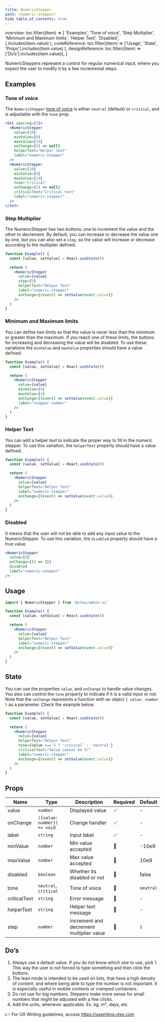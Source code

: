 ```yaml
---
title: NumericStepper
path: /numeric-stepper/
hide_table_of_contents: true
---
```



  overview: toc.filter((item) =>
    [
      'Examples',
      'Tone of voice',
      'Step Multiplier',
      'Minimum and Maximum limits',
      'Helper Text',
      'Disabled',
    ].includes(item.value)
  ),
  codeReference: toc.filter((item) =>
    ['Usage', 'State', 'Props'].includes(item.value)
  ),
  designReference: toc.filter((item) => ['Do’s'].includes(item.value)),
}

<Page toc={tabToc} hasTabs>
  <Panel id="overview">

NumericSteppers represent a control for regular numerical input, where you expect the user to modify it by a few incremental steps.

## Examples

### Tone of voice

The `NumericStepper` [tone of voice](/foundations/colors/#tones) is either `neutral` (default) or `critical`, and is adjustable with the `tone` prop.

```jsx
<Set spacing={3}>
  <NumericStepper
    value={10}
    minValue={0}
    maxValue={10}
    onChange={() => null}
    helperText="Helper text"
    label="numeric-stepper"
  />
  <NumericStepper
    value={10}
    minValue={0}
    maxValue={10}
    tone="critical"
    onChange={() => null}
    criticalText="Critical text"
    label="numeric-stepper"
  />
</Set>
```

### Step Multiplier

The NumericStepper has two buttons: one to increment the value and the other to decrement. By default, you can increase or decrease the value one by one, but you can also set a `step`, so the value will increase or decrease according to the multiplier defined.

```jsx
function Example() {
  const [value, setValue] = React.useState(0)

  return (
    <NumericStepper
      value={value}
      step={5}
      helperText="Helper Text"
      label="numeric-stepper"
      onChange={(event) => setValue(event.value)}
    />
  )
}
```

### Minimum and Maximum limits

You can define two limits so that the value is never less than the minimum or greater than the maximum. If you reach one of these limits, the buttons for increasing and decreasing the value will be disabled. To use these variations the `minValue` and `maxValue` properties should have a value defined.

```jsx
function Example() {
  const [value, setValue] = React.useState(0)

  return (
    <NumericStepper
      value={value}
      minValue={0}
      maxValue={4}
      onChange={(event) => setValue(event.value)}
      label="stepper number"
    />
  )
}
```

### Helper Text

You can add a helper text to indicate the proper way to fill in the numeric stepper. To use this variation, the `helperText` property should have a value defined.

```jsx
function Example() {
  const [value, setValue] = React.useState(0)

  return (
    <NumericStepper
      value={value}
      helperText="Helper Text"
      label="numeric-stepper"
      onChange={(event) => setValue(event.value)}
    />
  )
}
```

### Disabled

It means that the user will not be able to add any input value to the NumericStepper. To use this variation, the `disabled` property should have a true value.

```jsx
<NumericStepper
  value={0}
  onChange={() => {}}
  disabled
  label="numeric-stepper"
/>
```

  </Panel>
  <Panel id="codeReference">

## Usage

```jsx isStatic
import { NumericStepper } from '@vtex/admin-ui'

function Example() {
  const [value, setValue] = React.useState(0)

  return (
    <NumericStepper
      value={value}
      helperText="Helper Text"
      label="numeric-stepper"
      onChange={(event) => setValue(event.value)}
    />
  )
}
```

## State

You can use the properties `value`, and `onChange` to handle value changes. You also can control the `tone` property to indicate if it is a valid input or not. Note that the `onChange` represents a function with an object `{ value: number }` as a parameter. Check the example below.

```jsx
function Example() {
  const [value, setValue] = React.useState(0)

  return (
    <NumericStepper
      value={value}
      helperText="Helper Text"
      tone={value === 5 ? 'critical' : 'neutral'}
      criticalText="Value cannot be 5!"
      label="numeric-stepper"
      onChange={(event) => setValue(event.value)}
    />
  )
}
```

## Props

| Name         | Type                        | Description                              | Required | Default   |
| ------------ | --------------------------- | ---------------------------------------- | -------- | --------- |
| value        | `number`                    | Displayed value                          | ✅       | -         |
| onChange     | `({value: number}) => void` | Change handler                           | ✅       | -         |
| label        | `string`                    | Input label                              | ✅       | -         |
| minValue     | `number`                    | Min value accepted                       | 🚫       | -10e9     |
| maxValue     | `number`                    | Max value accepted                       | 🚫       | 10e9      |
| disabled     | `boolean`                   | Whether its disabled or not              | 🚫       | false     |
| tone         | `neutral`, `critical`       | Tone of voice                            | 🚫       | `neutral` |
| criticalText | `string`                    | Error message                            | 🚫       | -         |
| helperText   | `string`                    | Helper text message                      | 🚫       | -         |
| step         | `number`                    | Increment and decrement multiplier value | 🚫       | `1`       |

  </Panel>
  <Panel id="designReference">

## Do’s

1. Always use a default value. If you do not know which one to use, pick 1. This way the user is not forced to type something and then click the buttons.
2. The lean mode is intended to be used on lists, that have a high density of content, and where being able to type the number is not important. It is especially useful in mobile contexts or cramped containers.
3. Do not use for big numbers. Steppers make more sense for small numbers that might be adjusted with a few clicks.
4. Add the units, whenever applicable. Ex. kg, m², days, etc.

👉 For UX Writing guidelines, access https://uxwriting.vtex.com

  </Panel>
  </Page>
